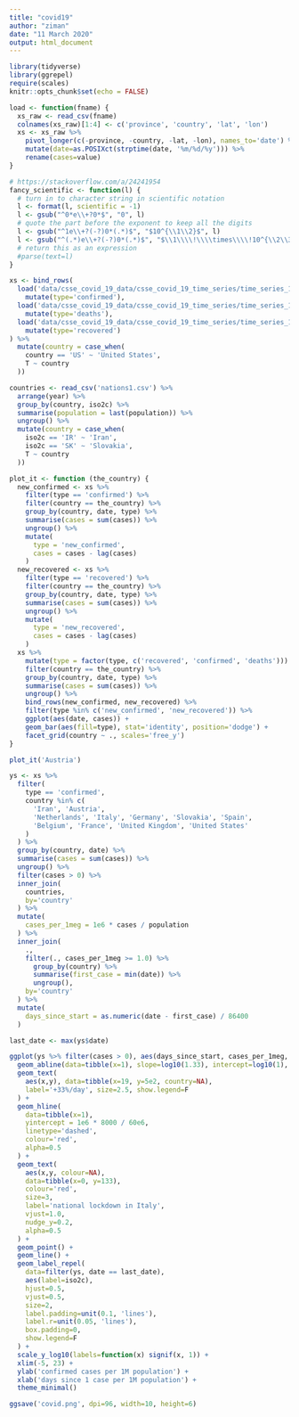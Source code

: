 ```yaml
---
title: "covid19"
author: "ziman"
date: "11 March 2020"
output: html_document
---
```


```r
library(tidyverse)
library(ggrepel)
require(scales)
knitr::opts_chunk$set(echo = FALSE)

load <- function(fname) {
  xs_raw <- read_csv(fname)
  colnames(xs_raw)[1:4] <- c('province', 'country', 'lat', 'lon')
  xs <- xs_raw %>%
    pivot_longer(c(-province, -country, -lat, -lon), names_to='date') %>%
    mutate(date=as.POSIXct(strptime(date, '%m/%d/%y'))) %>%
    rename(cases=value)
}

# https://stackoverflow.com/a/24241954
fancy_scientific <- function(l) {
  # turn in to character string in scientific notation
  l <- format(l, scientific = -1)
  l <- gsub("^0*e\\+?0*$", "0", l)
  # quote the part before the exponent to keep all the digits
  l <- gsub("^1e\\+?(-?)0*(.*)$", "$10^{\\1\\2}$", l)
  l <- gsub("^(.*)e\\+?(-?)0*(.*)$", "$\\1\\\\!\\\\times\\\\!10^{\\2\\3}$", l)
  # return this as an expression
  #parse(text=l)
}
```

```r
xs <- bind_rows(
  load('data/csse_covid_19_data/csse_covid_19_time_series/time_series_19-covid-Confirmed.csv') %>%
    mutate(type='confirmed'),
  load('data/csse_covid_19_data/csse_covid_19_time_series/time_series_19-covid-Deaths.csv') %>%
    mutate(type='deaths'),
  load('data/csse_covid_19_data/csse_covid_19_time_series/time_series_19-covid-Recovered.csv') %>%
    mutate(type='recovered')
) %>%
  mutate(country = case_when(
    country == 'US' ~ 'United States',
    T ~ country
  ))

countries <- read_csv('nations1.csv') %>%
  arrange(year) %>%
  group_by(country, iso2c) %>%
  summarise(population = last(population)) %>%
  ungroup() %>%
  mutate(country = case_when(
    iso2c == 'IR' ~ 'Iran',
    iso2c == 'SK' ~ 'Slovakia',
    T ~ country
  ))

```
```r
plot_it <- function (the_country) {
  new_confirmed <- xs %>%
    filter(type == 'confirmed') %>%
    filter(country == the_country) %>%
    group_by(country, date, type) %>%
    summarise(cases = sum(cases)) %>%
    ungroup() %>%
    mutate(
      type = 'new_confirmed',
      cases = cases - lag(cases)
    )
  new_recovered <- xs %>%
    filter(type == 'recovered') %>%
    filter(country == the_country) %>%
    group_by(country, date, type) %>%
    summarise(cases = sum(cases)) %>%
    ungroup() %>%
    mutate(
      type = 'new_recovered',
      cases = cases - lag(cases)
    )
  xs %>%
    mutate(type = factor(type, c('recovered', 'confirmed', 'deaths'))) %>%
    filter(country == the_country) %>%
    group_by(country, date, type) %>%
    summarise(cases = sum(cases)) %>%
    ungroup() %>%
    bind_rows(new_confirmed, new_recovered) %>%
    filter(type %in% c('new_confirmed', 'new_recovered')) %>%
    ggplot(aes(date, cases)) +
    geom_bar(aes(fill=type), stat='identity', position='dodge') +
    facet_grid(country ~ ., scales='free_y')
}

plot_it('Austria')
```

```r
ys <- xs %>%
  filter(
    type == 'confirmed',
    country %in% c(
      'Iran', 'Austria',
      'Netherlands', 'Italy', 'Germany', 'Slovakia', 'Spain',
      'Belgium', 'France', 'United Kingdom', 'United States'
    )
  ) %>%
  group_by(country, date) %>%
  summarise(cases = sum(cases)) %>%
  ungroup() %>%
  filter(cases > 0) %>%
  inner_join(
    countries,
    by='country'
  ) %>%
  mutate(
    cases_per_1meg = 1e6 * cases / population
  ) %>%
  inner_join(
    .,
    filter(., cases_per_1meg >= 1.0) %>%
      group_by(country) %>%
      summarise(first_case = min(date)) %>%
      ungroup(),
    by='country'
  ) %>%
  mutate(
    days_since_start = as.numeric(date - first_case) / 86400
  )

last_date <- max(ys$date)

ggplot(ys %>% filter(cases > 0), aes(days_since_start, cases_per_1meg, colour=country)) +
  geom_abline(data=tibble(x=1), slope=log10(1.33), intercept=log10(1), linetype='dashed', alpha=.5) +
  geom_text(
    aes(x,y), data=tibble(x=19, y=5e2, country=NA),
    label='+33%/day', size=2.5, show.legend=F
  ) +
  geom_hline(
    data=tibble(x=1),
    yintercept = 1e6 * 8000 / 60e6,
    linetype='dashed',
    colour='red',
    alpha=0.5
  ) +
  geom_text(
    aes(x,y, colour=NA),
    data=tibble(x=0, y=133),
    colour='red',
    size=3,
    label='national lockdown in Italy',
    vjust=1.0,
    nudge_y=0.2,
    alpha=0.5
  ) +
  geom_point() +
  geom_line() +
  geom_label_repel(
    data=filter(ys, date == last_date),
    aes(label=iso2c),
    hjust=0.5,
    vjust=0.5,
    size=2,
    label.padding=unit(0.1, 'lines'),
    label.r=unit(0.05, 'lines'),
    box.padding=0,
    show.legend=F
  ) +
  scale_y_log10(labels=function(x) signif(x, 1)) +
  xlim(-5, 23) +
  ylab('confirmed cases per 1M population') +
  xlab('days since 1 case per 1M population') +
  theme_minimal()
```

```r
ggsave('covid.png', dpi=96, width=10, height=6)
```